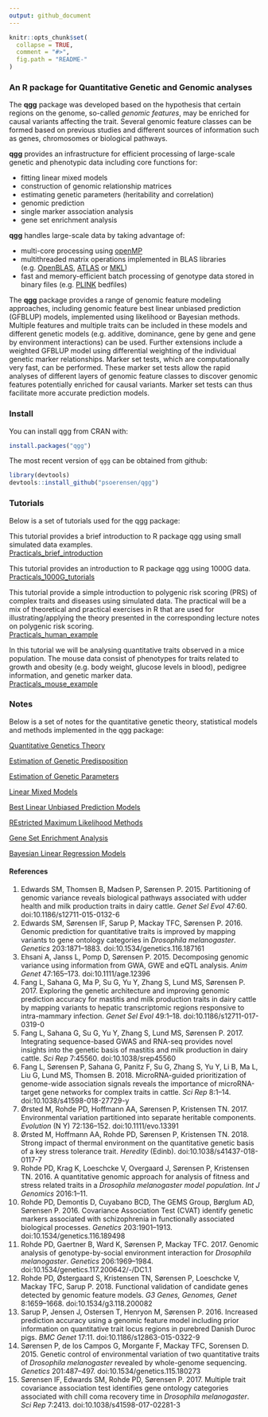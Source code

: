 ```yaml
---
output: github_document
---
```


<!-- README.md is generated from README.Rmd. Please edit that file -->

```r
knitr::opts_chunk$set(
  collapse = TRUE,
  comment = "#>",
  fig.path = "README-"
)
```

### An R package for Quantitative Genetic and Genomic analyses

The **qgg** package was developed based on the hypothesis that certain regions on the genome, so-called *genomic features*, may be enriched for causal variants affecting the trait. Several genomic feature classes can be formed based on previous studies and different sources of information such as genes, chromosomes or biological pathways.  
  
**qgg** provides an infrastructure for efficient processing of large-scale genetic and phenotypic data including core functions for:  
 
* fitting linear mixed models  
* construction of genomic relationship matrices  
* estimating genetic parameters (heritability and correlation)  
* genomic prediction  
* single marker association analysis  
* gene set enrichment analysis   
  
**qgg** handles large-scale data by taking advantage of:  
  
* multi-core processing using [openMP](https://www.openmp.org/)  
* multithreaded matrix operations implemented in BLAS libraries (e.g. [OpenBLAS](https://www.openblas.net/), [ATLAS](https://math-atlas.sourceforge.net/) or [MKL](https://www.intel.com/content/www/us/en/developer/tools/oneapi/onemkl.html))  
* fast and memory-efficient batch processing of genotype data stored in binary files (e.g. [PLINK](https://www.cog-genomics.org/plink2) bedfiles)  
  
The **qgg** package provides a range of genomic feature modeling approaches, including genomic feature best linear unbiased prediction (GFBLUP) models, implemented using likelihood or Bayesian methods. Multiple features and multiple traits can be included in these models and different genetic models (e.g. additive, dominance, gene by gene and gene by environment interactions) can be used. Further extensions include a weighted GFBLUP model using differential weighting of the individual genetic marker relationships. Marker set tests, which are computationally very fast, can be performed. These marker set tests allow the rapid analyses of different layers of genomic feature classes to discover genomic features potentially enriched for causal variants. Marker set tests can thus facilitate more accurate prediction models.

### Install

You can install qgg from CRAN with:

```r
install.packages("qgg")
```

The most recent version of `qgg` can be obtained from github:

```r
library(devtools)
devtools::install_github("psoerensen/qgg")
```

### Tutorials
Below is a set of tutorials used for the qgg package:  

This tutorial provides a brief introduction to R package qgg using small simulated data examples.  
[Practicals_brief_introduction](https://psoerensen.github.io/qgtutorials/Quick-tutorials-for-qgg-package.pdf)  


This tutorial provides an introduction to R package qgg using 1000G data.  
[Practicals_1000G_tutorials](https://psoerensen.github.io/qgtutorials/1000G-tutorials-for-qgg-package.pdf)  


This tutorial provide a simple introduction to polygenic risk scoring (PRS) of complex
traits and diseases using simulated data. The practical will be a mix of theoretical and practical exercises in R that are used for
illustrating/applying the theory presented in the corresponding lecture notes on polygenic risk scoring.  
[Practicals_human_example](https://psoerensen.github.io/qgtutorials/Practicals_human_example.pdf)  


In this tutorial we will be analysing quantitative traits observed in a mice population. The mouse data
consist of phenotypes for traits related to growth and obesity (e.g. body weight, glucose levels in blood),
pedigree information, and genetic marker data.  
[Practicals_mouse_example](https://psoerensen.github.io/qgtutorials/Practicals_mouse_example.pdf)  

### Notes
Below is a set of notes for the quantitative genetic theory, statistical models and methods implemented in the qgg package:  

[Quantitative Genetics Theory](https://psoerensen.github.io/qgnotes/Quantitative-Genetics-Theory.pdf)  

[Estimation of Genetic Predisposition](https://psoerensen.github.io/qgnotes/Estimation-of-Genetic-Predisposition.pdf)  

[Estimation of Genetic Parameters](https://psoerensen.github.io/qgnotes/Estimation-of-Genetic-Parameters.pdf)  


[Linear Mixed Models](https://psoerensen.github.io/qgnotes/LMM.pdf)  

[Best Linear Unbiased Prediction Models](https://psoerensen.github.io/qgnotes/BLUP.pdf)  

[REstricted Maximum Likelihood Methods](https://psoerensen.github.io/qgnotes/REML.pdf)  

[Gene Set Enrichment Analysis](https://psoerensen.github.io/qgnotes/GSEA.pdf)  

[Bayesian Linear Regression Models](https://psoerensen.github.io/qgnotes/BLR.pdf)  


#### References  

1. Edwards SM, Thomsen B, Madsen P, Sørensen P. 2015. Partitioning of genomic variance reveals biological pathways associated with udder health and milk production traits in dairy cattle. *Genet Sel Evol* 47:60. doi:10.1186/s12711-015-0132-6  
2. Edwards SM, Sørensen IF, Sarup P, Mackay TFC, Sørensen P. 2016. Genomic prediction for quantitative traits is improved by mapping variants to gene ontology categories in *Drosophila melanogaster*. *Genetics* 203:1871–1883. doi:10.1534/genetics.116.187161
3. Ehsani A, Janss L, Pomp D, Sørensen P. 2015. Decomposing genomic variance using information from GWA, GWE and eQTL analysis. *Anim Genet* 47:165–173. doi:10.1111/age.12396
4. Fang L, Sahana G, Ma P, Su G, Yu Y, Zhang S, Lund MS, Sørensen P. 2017. Exploring the genetic architecture and improving genomic prediction accuracy for mastitis and milk production traits in dairy cattle by mapping variants to hepatic transcriptomic regions responsive to intra-mammary infection. *Genet Sel Evol* 49:1–18. doi:10.1186/s12711-017-0319-0
5. Fang L, Sahana G, Su G, Yu Y, Zhang S, Lund MS, Sørensen P. 2017. Integrating sequence-based GWAS and RNA-seq provides novel insights into the genetic basis of mastitis and milk production in dairy cattle. *Sci Rep* 7:45560. doi:10.1038/srep45560
6. Fang L, Sørensen P, Sahana G, Panitz F, Su G, Zhang S, Yu Y, Li B, Ma L, Liu G, Lund MS, Thomsen B. 2018. MicroRNA-guided prioritization of genome-wide association signals reveals the importance of microRNA-target gene networks for complex traits in cattle. *Sci Rep* 8:1–14. doi:10.1038/s41598-018-27729-y
7. Ørsted M, Rohde PD, Hoffmann AA, Sørensen P, Kristensen TN. 2017. Environmental variation partitioned into separate heritable components. *Evolution* (N Y) 72:136–152. doi:10.1111/evo.13391
8. Ørsted M, Hoffmann AA, Rohde PD, Sørensen P, Kristensen TN. 2018. Strong impact of thermal environment on the quantitative genetic basis of a key stress tolerance trait. *Heredity* (Edinb). doi:10.1038/s41437-018-0117-7
9. Rohde PD, Krag K, Loeschcke V, Overgaard J, Sørensen P, Kristensen TN. 2016. A quantitative genomic approach for analysis of fitness and stress related traits in a *Drosophila melanogaster model population*. *Int J Genomics* 2016:1–11.
10. Rohde PD, Demontis D, Cuyabano BCD, The GEMS Group, Børglum AD, Sørensen P. 2016. Covariance Association Test (CVAT) identify genetic markers associated with schizophrenia in functionally associated biological processes. *Genetics* 203:1901–1913. doi:10.1534/genetics.116.189498
11. Rohde PD, Gaertner B, Ward K, Sørensen P, Mackay TFC. 2017. Genomic analysis of genotype-by-social environment interaction for *Drosophila melanogaster*. *Genetics* 206:1969–1984. doi:10.1534/genetics.117.200642/-/DC1.1
12. Rohde PD, Østergaard S, Kristensen TN, Sørensen P, Loeschcke V, Mackay TFC, Sarup P. 2018. Functional validation of candidate genes detected by genomic feature models. *G3 Genes, Genomes, Genet* 8:1659–1668. doi:10.1534/g3.118.200082
13. Sarup P, Jensen J, Ostersen T, Henryon M, Sørensen P. 2016. Increased prediction accuracy using a genomic feature model including prior information on quantitative trait locus regions in purebred Danish Duroc pigs. *BMC Genet* 17:11. doi:10.1186/s12863-015-0322-9
14. Sørensen P, de los Campos G, Morgante F, Mackay TFC, Sorensen D. 2015. Genetic control of environmental variation of two quantitative traits of *Drosophila melanogaster* revealed by whole-genome sequencing. *Genetics* 201:487–497. doi:10.1534/genetics.115.180273
15. Sørensen IF, Edwards SM, Rohde PD, Sørensen P. 2017. Multiple trait covariance association test identifies gene ontology categories associated with chill coma recovery time in *Drosophila melanogaster*. *Sci Rep* 7:2413. doi:10.1038/s41598-017-02281-3
